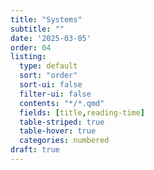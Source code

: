 ```yaml
---
title: "Systems"
subtitle: ""
date: '2025-03-05'
order: 04
listing:
  type: default
  sort: "order"
  sort-ui: false
  filter-ui: false
  contents: "*/*.qmd"
  fields: [title,reading-time]
  table-striped: true
  table-hover: true
  categories: numbered
draft: true
---
```


